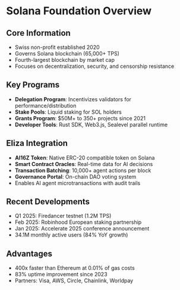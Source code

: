 # Solana Foundation Overview

## Core Information

- Swiss non-profit established 2020
- Governs Solana blockchain (65,000+ TPS)
- Fourth-largest blockchain by market cap
- Focuses on decentralization, security, and censorship resistance

## Key Programs

- **Delegation Program**: Incentivizes validators for performance/distribution
- **Stake Pools**: Liquid staking for SOL holders
- **Grants Program**: $50M+ to 350+ projects since 2021
- **Developer Tools**: Rust SDK, Web3.js, Sealevel parallel runtime

## Eliza Integration

- **AI16Z Token**: Native ERC-20 compatible token on Solana
- **Smart Contract Oracles**: Real-time data for AI decisions
- **Transaction Batching**: 10,000+ agent actions per block
- **Governance Portal**: On-chain DAO voting system
- Enables AI agent microtransactions with audit trails

## Recent Developments

- Q1 2025: Firedancer testnet (1.2M TPS)
- Feb 2025: Robinhood European staking partnership
- Jan 2025: Accelerate 2025 conference announcement
- 34.1M monthly active users (84% YoY growth)

## Advantages

- 400x faster than Ethereum at 0.01% of gas costs
- 83% uptime improvement since 2023
- Partners: Visa, AWS, Circle, Chainlink, Worldpay
